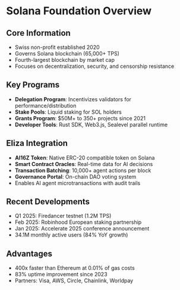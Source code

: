 # Solana Foundation Overview

## Core Information

- Swiss non-profit established 2020
- Governs Solana blockchain (65,000+ TPS)
- Fourth-largest blockchain by market cap
- Focuses on decentralization, security, and censorship resistance

## Key Programs

- **Delegation Program**: Incentivizes validators for performance/distribution
- **Stake Pools**: Liquid staking for SOL holders
- **Grants Program**: $50M+ to 350+ projects since 2021
- **Developer Tools**: Rust SDK, Web3.js, Sealevel parallel runtime

## Eliza Integration

- **AI16Z Token**: Native ERC-20 compatible token on Solana
- **Smart Contract Oracles**: Real-time data for AI decisions
- **Transaction Batching**: 10,000+ agent actions per block
- **Governance Portal**: On-chain DAO voting system
- Enables AI agent microtransactions with audit trails

## Recent Developments

- Q1 2025: Firedancer testnet (1.2M TPS)
- Feb 2025: Robinhood European staking partnership
- Jan 2025: Accelerate 2025 conference announcement
- 34.1M monthly active users (84% YoY growth)

## Advantages

- 400x faster than Ethereum at 0.01% of gas costs
- 83% uptime improvement since 2023
- Partners: Visa, AWS, Circle, Chainlink, Worldpay
